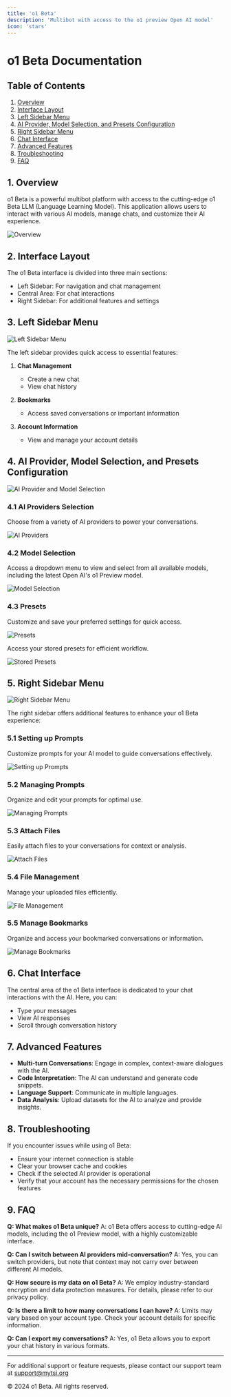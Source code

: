 ```yaml
---
title: 'o1 Beta'
description: 'Multibot with access to the o1 preview Open AI model'
icon: 'stars'
---
```




# o1 Beta Documentation

## Table of Contents

1. [Overview](#overview)
2. [Interface Layout](#interface-layout)
3. [Left Sidebar Menu](#left-sidebar-menu)
4. [AI Provider, Model Selection, and Presets Configuration](#ai-provider-model-selection-and-presets-configuration)
5. [Right Sidebar Menu](#right-sidebar-menu)
6. [Chat Interface](#chat-interface)
7. [Advanced Features](#advanced-features)
8. [Troubleshooting](#troubleshooting)
9. [FAQ](#faq)

## 1. Overview

o1 Beta is a powerful multibot platform with access to the cutting-edge o1 Beta LLM (Language Learning Model). This application allows users to interact with various AI models, manage chats, and customize their AI experience.

![Overview](https://img.mytsi.org/i/Yfwi767.png)

## 2. Interface Layout

The o1 Beta interface is divided into three main sections:
- Left Sidebar: For navigation and chat management
- Central Area: For chat interactions
- Right Sidebar: For additional features and settings

## 3. Left Sidebar Menu

![Left Sidebar Menu](https://img.mytsi.org/i/KY0A768.png)

The left sidebar provides quick access to essential features:

1. **Chat Management**
   - Create a new chat
   - View chat history

2. **Bookmarks**
   - Access saved conversations or important information

3. **Account Information**
   - View and manage your account details

## 4. AI Provider, Model Selection, and Presets Configuration

![AI Provider and Model Selection](https://img.mytsi.org/i/OjWU769.png)

### 4.1 AI Providers Selection

Choose from a variety of AI providers to power your conversations.

![AI Providers](https://img.mytsi.org/i/1JVg771.png)

### 4.2 Model Selection

Access a dropdown menu to view and select from all available models, including the latest Open AI's o1 Preview model.

![Model Selection](https://img.mytsi.org/i/OFAv772.png)

### 4.3 Presets

Customize and save your preferred settings for quick access.

![Presets](https://img.mytsi.org/i/gKBM773.png)

Access your stored presets for efficient workflow.

![Stored Presets](https://img.mytsi.org/i/FZEb774.png)

## 5. Right Sidebar Menu

![Right Sidebar Menu](https://img.mytsi.org/i/OGW9770.png)

The right sidebar offers additional features to enhance your o1 Beta experience:

### 5.1 Setting up Prompts

Customize prompts for your AI model to guide conversations effectively.

![Setting up Prompts](https://img.mytsi.org/i/nlgQ775.png)

### 5.2 Managing Prompts

Organize and edit your prompts for optimal use.

![Managing Prompts](https://img.mytsi.org/i/8fke776.png)

### 5.3 Attach Files

Easily attach files to your conversations for context or analysis.

![Attach Files](https://img.mytsi.org/i/hBTC777.png)

### 5.4 File Management

Manage your uploaded files efficiently.

![File Management](https://img.mytsi.org/i/AjxB777.png)

### 5.5 Manage Bookmarks

Organize and access your bookmarked conversations or information.

![Manage Bookmarks](https://img.mytsi.org/i/4VWd779.png)

## 6. Chat Interface

The central area of the o1 Beta interface is dedicated to your chat interactions with the AI. Here, you can:
- Type your messages
- View AI responses
- Scroll through conversation history

## 7. Advanced Features

- **Multi-turn Conversations**: Engage in complex, context-aware dialogues with the AI.
- **Code Interpretation**: The AI can understand and generate code snippets.
- **Language Support**: Communicate in multiple languages.
- **Data Analysis**: Upload datasets for the AI to analyze and provide insights.

## 8. Troubleshooting

If you encounter issues while using o1 Beta:
- Ensure your internet connection is stable
- Clear your browser cache and cookies
- Check if the selected AI provider is operational
- Verify that your account has the necessary permissions for the chosen features

## 9. FAQ

**Q: What makes o1 Beta unique?**
A: o1 Beta offers access to cutting-edge AI models, including the o1 Preview model, with a highly customizable interface.

**Q: Can I switch between AI providers mid-conversation?**
A: Yes, you can switch providers, but note that context may not carry over between different AI models.

**Q: How secure is my data on o1 Beta?**
A: We employ industry-standard encryption and data protection measures. For details, please refer to our privacy policy.

**Q: Is there a limit to how many conversations I can have?**
A: Limits may vary based on your account type. Check your account details for specific information.

**Q: Can I export my conversations?**
A: Yes, o1 Beta allows you to export your chat history in various formats.

---

For additional support or feature requests, please contact our support team at support@mytsi.org

© 2024 o1 Beta. All rights reserved.
